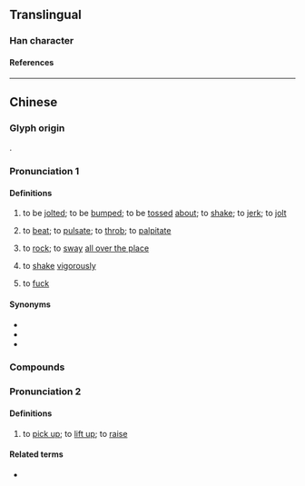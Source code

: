 {{character info}}
==Translingual==

===Han character===
{{Han char|rn=64|rad=手|as=11|sn=14|four=53050|canj=QIHF|ids=⿰扌戚}}

====References====
{{Han ref|kx=0452.010|dkj=12640|dj=0802.050|hdz=31944.020|uh=6475}}

----

==Chinese==
{{zh-forms|alt=䟉,踔}}

===Glyph origin===
{{Han etym}}
{{Han compound|扌|t1=hand|戚|ls=psc|c1=s|c2=p}}.

===Pronunciation 1===
{{zh-pron
|m=shè
|c=saak3
|mn=xm,zz,tw:chhe̍k/qz,ph:chhia̍k
|cat=v
}}

====Definitions====
{{zh-hanzi}}

# {{lb|zh|Hokkien}} to be [[jolted]]; to be [[bumped]]; to be [[tossed]] [[about]]; to [[shake]]; to [[jerk]]; to [[jolt]]
# {{lb|zh|Hokkien}} to [[beat]]; to [[pulsate]]; to [[throb]]; to [[palpitate]]
# {{lb|zh|Hokkien}} to [[rock]]; to [[sway]] [[all over the place]]
# {{lb|zh|Hokkien}} to [[shake]] [[vigorously]]
# {{lb|zh|Philippines|_|Hokkien|vulgar}} to [[fuck]]

====Synonyms====
* {{zh-l|顛簸}}
* {{zh-l|跳動}}
* {{zh-l|搖晃}}

===Compounds===
{{zh-der|摵仔|摵一下|摵齊|摵麵|麵摵|對摵|摵摵|摵仔麵|超摵|撨摵|麵摵仔}}

===Pronunciation 2===
{{zh-pron
|c=cik1
|cat=v
}}

====Definitions====
{{zh-hanzi}}

# {{lb|zh|Cantonese}} to [[pick up]]; to [[lift up]]; to [[raise]]

====Related terms====
* {{zh-l|稱}}